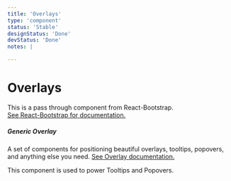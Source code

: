 ```yaml
---
title: 'Overlays'
type: 'component'
status: 'Stable'
designStatus: 'Done'
devStatus: 'Done'
notes: |

---
```



# Overlays

<SingleComponentStatus frontmatter={props?.pageContext?.frontmatter} />

<p style={{ fontSize: '1.5em' }}>
  This is a pass through component from React-Bootstrap.<br/>
  <a href="https://react-bootstrap.github.io/components/overlays/" target="_blank" rel="noopener noreferrer">
    See React-Bootstrap for documentation.
  </a>
</p>

##### Generic Overlay

A set of components for positioning beautiful overlays, tooltips, popovers, and anything else you need. [See Overlay documentation.](https://react-bootstrap.github.io/components/overlays/)

This component is used to power Tooltips and Popovers.
